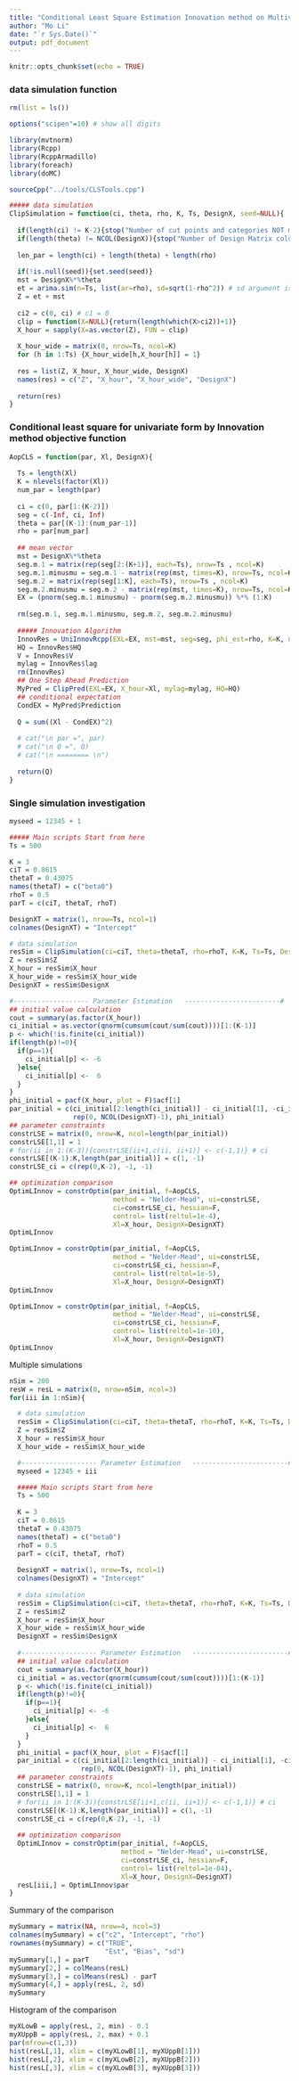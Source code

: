 ```yaml
---
title: "Conditional Least Square Estimation Innovation method on Multivariate form"
author: "Mo Li"
date: "`r Sys.Date()`"
output: pdf_document
---
```


```r
knitr::opts_chunk$set(echo = TRUE)
```

### data simulation function

```r
rm(list = ls())

options("scipen"=10) # show all digits

library(mvtnorm)
library(Rcpp)
library(RcppArmadillo)
library(foreach)
library(doMC)

sourceCpp("../tools/CLSTools.cpp")

##### data simulation
ClipSimulation = function(ci, theta, rho, K, Ts, DesignX, seed=NULL){
  
  if(length(ci) != K-2){stop("Number of cut points and categories NOT match!!!")}
  if(length(theta) != NCOL(DesignX)){stop("Number of Design Matrix columns and coefficients NOT match!!!")}
  
  len_par = length(ci) + length(theta) + length(rho)
  
  if(!is.null(seed)){set.seed(seed)}
  mst = DesignX%*%theta
  et = arima.sim(n=Ts, list(ar=rho), sd=sqrt(1-rho^2)) # sd argument is for WN
  Z = et + mst
  
  ci2 = c(0, ci) # c1 = 0
  clip = function(X=NULL){return(length(which(X>ci2))+1)}
  X_hour = sapply(X=as.vector(Z), FUN = clip)
  
  X_hour_wide = matrix(0, nrow=Ts, ncol=K)
  for (h in 1:Ts) {X_hour_wide[h,X_hour[h]] = 1}
  
  res = list(Z, X_hour, X_hour_wide, DesignX)
  names(res) = c("Z", "X_hour", "X_hour_wide", "DesignX")
  
  return(res)
}
```

### Conditional least square for univariate form by Innovation method objective function

```r
AopCLS = function(par, Xl, DesignX){
  
  Ts = length(Xl)
  K = nlevels(factor(Xl))
  num_par = length(par)
  
  ci = c(0, par[1:(K-2)])
  seg = c(-Inf, ci, Inf)
  theta = par[(K-1):(num_par-1)]
  rho = par[num_par]
  
  ## mean vector
  mst = DesignX%*%theta
  seg.m.1 = matrix(rep(seg[2:(K+1)], each=Ts), nrow=Ts , ncol=K)
  seg.m.1.minusmu = seg.m.1 - matrix(rep(mst, times=K), nrow=Ts, ncol=K)
  seg.m.2 = matrix(rep(seg[1:K], each=Ts), nrow=Ts , ncol=K)
  seg.m.2.minusmu = seg.m.2 - matrix(rep(mst, times=K), nrow=Ts, ncol=K)
  EX = (pnorm(seg.m.1.minusmu) - pnorm(seg.m.2.minusmu)) %*% (1:K)
  
  rm(seg.m.1, seg.m.1.minusmu, seg.m.2, seg.m.2.minusmu)
  
  ##### Innovation Algorithm
  InnovRes = UniInnovRcpp(EXL=EX, mst=mst, seg=seg, phi_est=rho, K=K, numCoef=1500)
  HQ = InnovRes$HQ
  V = InnovRes$V
  mylag = InnovRes$lag
  rm(InnovRes)
  ## One Step Ahead Prediction
  MyPred = ClipPred(EXL=EX, X_hour=Xl, mylag=mylag, HQ=HQ)
  ## conditional expectation
  CondEX = MyPred$Prediction
  
  Q = sum((Xl - CondEX)^2)
  
  # cat("\n par =", par)
  # cat("\n Q =", Q)
  # cat("\n ======== \n")
  
  return(Q)
}
```


### Single simulation investigation

```r
myseed = 12345 + 1

##### Main scripts Start from here
Ts = 500

K = 3
ciT = 0.8615
thetaT = 0.43075
names(thetaT) = c("beta0")
rhoT = 0.5
parT = c(ciT, thetaT, rhoT)

DesignXT = matrix(1, nrow=Ts, ncol=1)
colnames(DesignXT) = "Intercept"

# data simulation
resSim = ClipSimulation(ci=ciT, theta=thetaT, rho=rhoT, K=K, Ts=Ts, DesignX=DesignXT, seed=myseed)
Z = resSim$Z
X_hour = resSim$X_hour
X_hour_wide = resSim$X_hour_wide
DesignXT = resSim$DesignX

#------------------- Parameter Estimation   ------------------------#
## initial value calculation
cout = summary(as.factor(X_hour))
ci_initial = as.vector(qnorm(cumsum(cout/sum(cout))))[1:(K-1)]
p <- which(!is.finite(ci_initial))
if(length(p)!=0){
  if(p==1){
    ci_initial[p] <- -6
  }else{
    ci_initial[p] <-  6
  }
}
phi_initial = pacf(X_hour, plot = F)$acf[1]
par_initial = c(ci_initial[2:length(ci_initial)] - ci_initial[1], -ci_initial[1], 
                rep(0, NCOL(DesignXT)-1), phi_initial)
## parameter constraints
constrLSE = matrix(0, nrow=K, ncol=length(par_initial))
constrLSE[1,1] = 1
# for(ii in 1:(K-3)){constrLSE[ii+1,c(ii, ii+1)] <- c(-1,1)} # ci
constrLSE[(K-1):K,length(par_initial)] = c(1, -1)
constrLSE_ci = c(rep(0,K-2), -1, -1)

## optimization comparison
OptimLInnov = constrOptim(par_initial, f=AopCLS,
                          method = "Nelder-Mead", ui=constrLSE,
                          ci=constrLSE_ci, hessian=F,
                          control= list(reltol=1e-4),
                          Xl=X_hour, DesignX=DesignXT)
OptimLInnov

OptimLInnov = constrOptim(par_initial, f=AopCLS,
                          method = "Nelder-Mead", ui=constrLSE,
                          ci=constrLSE_ci, hessian=F,
                          control= list(reltol=1e-5),
                          Xl=X_hour, DesignX=DesignXT)
OptimLInnov

OptimLInnov = constrOptim(par_initial, f=AopCLS,
                          method = "Nelder-Mead", ui=constrLSE,
                          ci=constrLSE_ci, hessian=F,
                          control= list(reltol=1e-10),
                          Xl=X_hour, DesignX=DesignXT)
OptimLInnov
```

Multiple simulations

```r
nSim = 200
resW = resL = matrix(0, nrow=nSim, ncol=3)
for(iii in 1:nSim){

  # data simulation
  resSim = ClipSimulation(ci=ciT, theta=thetaT, rho=rhoT, K=K, Ts=Ts, DesignX=DesignXT, seed=myseed+iii)
  Z = resSim$Z
  X_hour = resSim$X_hour
  X_hour_wide = resSim$X_hour_wide

  #------------------- Parameter Estimation   ------------------------#
  myseed = 12345 + iii

  ##### Main scripts Start from here
  Ts = 500
  
  K = 3
  ciT = 0.8615
  thetaT = 0.43075
  names(thetaT) = c("beta0")
  rhoT = 0.5
  parT = c(ciT, thetaT, rhoT)
  
  DesignXT = matrix(1, nrow=Ts, ncol=1)
  colnames(DesignXT) = "Intercept"
  
  # data simulation
  resSim = ClipSimulation(ci=ciT, theta=thetaT, rho=rhoT, K=K, Ts=Ts, DesignX=DesignXT, seed=myseed)
  Z = resSim$Z
  X_hour = resSim$X_hour
  X_hour_wide = resSim$X_hour_wide
  DesignXT = resSim$DesignX
  
  #------------------- Parameter Estimation   ------------------------#
  ## initial value calculation
  cout = summary(as.factor(X_hour))
  ci_initial = as.vector(qnorm(cumsum(cout/sum(cout))))[1:(K-1)]
  p <- which(!is.finite(ci_initial))
  if(length(p)!=0){
    if(p==1){
      ci_initial[p] <- -6
    }else{
      ci_initial[p] <-  6
    }
  }
  phi_initial = pacf(X_hour, plot = F)$acf[1]
  par_initial = c(ci_initial[2:length(ci_initial)] - ci_initial[1], -ci_initial[1], 
                  rep(0, NCOL(DesignXT)-1), phi_initial)
  ## parameter constraints
  constrLSE = matrix(0, nrow=K, ncol=length(par_initial))
  constrLSE[1,1] = 1
  # for(ii in 1:(K-3)){constrLSE[ii+1,c(ii, ii+1)] <- c(-1,1)} # ci
  constrLSE[(K-1):K,length(par_initial)] = c(1, -1)
  constrLSE_ci = c(rep(0,K-2), -1, -1)
  
  ## optimization comparison
  OptimLInnov = constrOptim(par_initial, f=AopCLS,
                            method = "Nelder-Mead", ui=constrLSE,
                            ci=constrLSE_ci, hessian=F,
                            control= list(reltol=1e-04),
                            Xl=X_hour, DesignX=DesignXT)
  resL[iii,] = OptimLInnov$par
}
```
Summary of the comparison
```r
mySummary = matrix(NA, nrow=4, ncol=3)
colnames(mySummary) = c("c2", "Intercept", "rho")
rownames(mySummary) = c("TRUE", 
                        "Est", "Bias", "sd")
mySummary[1,] = parT
mySummary[2,] = colMeans(resL)
mySummary[3,] = colMeans(resL) - parT
mySummary[4,] = apply(resL, 2, sd)
mySummary
```
Histogram of the comparison
```r
myXLowB = apply(resL, 2, min) - 0.1
myXUppB = apply(resL, 2, max) + 0.1
par(mfrow=c(1,3))
hist(resL[,1], xlim = c(myXLowB[1], myXUppB[1]))
hist(resL[,2], xlim = c(myXLowB[2], myXUppB[2]))
hist(resL[,3], xlim = c(myXLowB[3], myXUppB[3]))
```
